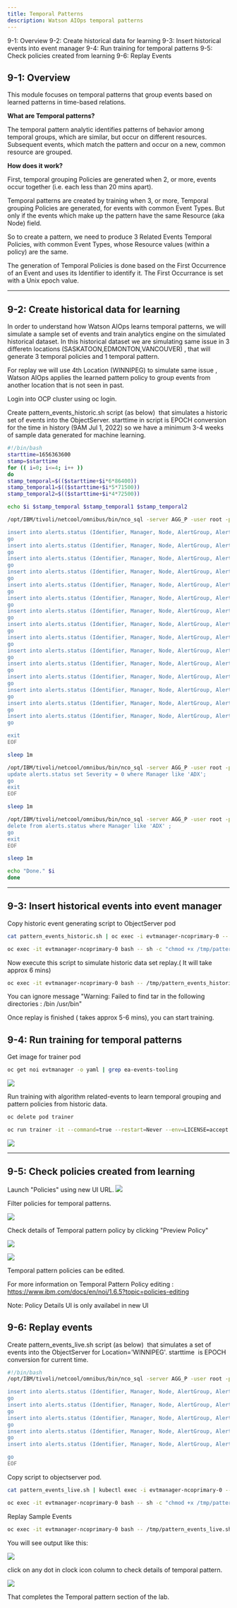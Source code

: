 ```yaml
---
title: Temporal Patterns
description: Watson AIOps temporal patterns
---
```


<AnchorLinks>
  <AnchorLink>9-1: Overview</AnchorLink>
  <AnchorLink>9-2: Create historical data for learning</AnchorLink>
  <AnchorLink>9-3: Insert historical events into event manager</AnchorLink>
  <AnchorLink>9-4: Run training for temporal patterns</AnchorLink>
  <AnchorLink>9-5: Check policies created from learning</AnchorLink>
  <AnchorLink>9-6: Replay Events</AnchorLink>
</AnchorLinks>

## 9-1: Overview

This module focuses on temporal patterns that group events based on learned patterns in time-based relations. 

**What are Temporal patterns?**

The temporal pattern analytic identifies patterns of behavior among temporal groups, which are similar, but occur on different resources. Subsequent events, which match the pattern and occur on a new, common resource are grouped.

**How does it work?**

First, temporal grouping Policies are generated when 2, or more, events occur together (i.e. each less than 20 mins apart).

Temporal patterns are created by training when 3, or more, Temporal grouping Policies are generated, for events with common Event Types. But only if the events which make up the pattern have the same Resource (aka Node) field.

So to create a pattern, we need to produce 3 Related Events Temporal Policies, with common Event Types, whose Resource values (within a policy) are the same.

The generation of Temporal Policies is done based on the First Occurrence of an Event and uses its Identifier to identify it. The First Occurrance is set with a Unix epoch value.

***

## 9-2: Create historical data for learning

In order to understand how Watson AIOps learns temporal patterns, we will simulate a sample set of events and train analytics engine on the simulated historical dataset.
In this historical dataset we are simulating same issue in 3 differetn locations (SASKATOON,EDMONTON,VANCOUVER) , that will generate 3 temporal policies and 1 temporal pattern.

For replay we will use 4th Location (WINNIPEG) to simulate same issue , Watson AIOps applies the learned pattern policy to group events from another location that is not seen in past.

Login into OCP cluster using oc login.

Create pattern_events_historic.sh script (as below)  that simulates a historic set of events into the ObjectServer. starttime in script is EPOCH conversion for the time in history (9AM Jul 1, 2022) so we have a minimum 3-4 weeks of sample data generated for machine learning.

```sh
#!/bin/bash
starttime=1656363600
stamp=$starttime
for (( i=0; i<=4; i++ ))
do
stamp_temporal=$(($starttime+$i*6*86400))
stamp_temporal1=$(($starttime+$i*5*71500))
stamp_temporal2=$(($starttime+$i*4*72500))

echo $i $stamp_temporal $stamp_temporal1 $stamp_temporal2

/opt/IBM/tivoli/netcool/omnibus/bin/nco_sql -server AGG_P -user root -passwd $OMNIBUS_ROOT_PWD << EOF

insert into alerts.status (Identifier, Manager, Node, AlertGroup, AlertKey, Summary, Severity, FirstOccurrence, LastOccurrence,Class,EventId, Location, Type ) values ('SampleIdentifier11','ADX-A', 'SAS-BLDG-01-FLOOR-01', 'A','RACK01-FAN07','FAN Failure reported for RACK01', 2, $stamp_temporal,$stamp_temporal, 40373,'EventId', 'SASKATOON',1);
go
insert into alerts.status (Identifier, Manager, Node, AlertGroup, AlertKey, Summary, Severity, FirstOccurrence, LastOccurrence,Class,EventId, Location, Type ) values ('SampleIdentifier12','ADX-A', 'SAS-BLDG-01-FLOOR-01', 'B','RACK01','POWER Supply Failure reported for RACK01',  4, $stamp_temporal + 5,$stamp_temporal+5, 40373,'EventId', 'SASKATOON',1);
go
insert into alerts.status (Identifier, Manager, Node, AlertGroup, AlertKey, Summary, Severity, FirstOccurrence, LastOccurrence,Class,EventId, Location, Type) values ('SampleIdentifier13','ADX-A', 'SAS-BLDG-01-FLOOR-01', 'C','RACK01-DEV03', 'DEVICE Failure on RACK01', 3, $stamp_temporal + 6,$stamp_temporal+6, 40373,'EventId', 'SASKATOON',1);
go
insert into alerts.status (Identifier, Manager, Node, AlertGroup, AlertKey, Summary, Severity, FirstOccurrence, LastOccurrence,Class,EventId, Location, Type) values ('SampleIdentifier14','ADX-A', 'SAS-BLDG-01-FLOOR-01', 'C', 'RACK01-DEV02','DEVICE Failure on RACK01',3, $stamp_temporal + 6,$stamp_temporal+6, 40373,'EventId', 'SASKATOON',1);
go
insert into alerts.status (Identifier, Manager, Node, AlertGroup, AlertKey, Summary, Severity, FirstOccurrence, LastOccurrence,Class,EventId, Location, Type) values ('SampleIdentifier15','ADX-A', 'SAS-BLDG-01-FLOOR-01', 'C', 'RACK01-DEV01','DEVICE Failure on RACK01', 3, $stamp_temporal +6,$stamp_temporal, 40373,'EventId', 'SASKATOON',1);
go
insert into alerts.status (Identifier, Manager, Node, AlertGroup, AlertKey, Summary, Severity, FirstOccurrence, LastOccurrence,Class,EventId, Location, Type ) values ('SampleIdentifier21','ADX-B', 'EDM-BLDG-02-FLOOR-01', 'A','RACK01-FAN07','FAN Failure reported for RACK01', 2, $stamp_temporal1,$stamp_temporal1, 40373,'EventId', 'EDMONTON',1);
go
insert into alerts.status (Identifier, Manager, Node, AlertGroup, AlertKey, Summary, Severity, FirstOccurrence, LastOccurrence,Class,EventId, Location, Type ) values ('SampleIdentifier22','ADX-B', 'EDM-BLDG-02-FLOOR-01', 'B','RACK01','POWER Supply Failure reported for RACK01',  4, $stamp_temporal1+ 5,$stamp_temporal1+5, 40373,'EventId', 'EDMONTON',1);
go
insert into alerts.status (Identifier, Manager, Node, AlertGroup, AlertKey, Summary, Severity, FirstOccurrence, LastOccurrence,Class,EventId, Location, Type) values ('SampleIdentifier23','ADX-B', 'EDM-BLDG-02-FLOOR-01', 'C','RACK01-DEV03', 'DEVICE Failure on RACK01', 3, $stamp_temporal1+ 6,$stamp_temporal1+6, 40373,'EventId', 'EDMONTON',1);
go
insert into alerts.status (Identifier, Manager, Node, AlertGroup, AlertKey, Summary, Severity, FirstOccurrence, LastOccurrence,Class,EventId, Location, Type) values ('SampleIdentifier24','ADX-B', 'EDM-BLDG-02-FLOOR-01', 'C', 'RACK01-DEV02','DEVICE Failure on RACK01',3, $stamp_temporal1+ 6,$stamp_temporal1 +6, 40373,'EventId', 'EDMONTON',1);
go
insert into alerts.status (Identifier, Manager, Node, AlertGroup, AlertKey, Summary, Severity, FirstOccurrence, LastOccurrence,Class,EventId, Location, Type) values ('SampleIdentifier25','ADX-B', 'EDM-BLDG-02-FLOOR-01', 'C', 'RACK01-DEV01','DEVICE Failure on RACK01', 3, $stamp_temporal1+6,$stamp_temporal1+6, 40373,'EventId', 'EDMONTON',1);
go
insert into alerts.status (Identifier, Manager, Node, AlertGroup, AlertKey, Summary, Severity, FirstOccurrence, LastOccurrence,Class,EventId, Location, Type ) values ('SampleIdentifier31','ADX-B', 'VAN-BLDG-02-FLOOR-01', 'A','RACK01-FAN07','FAN Failure reported for RACK01', 2, $stamp_temporal2,$stamp_temporal2, 40373,'EventId', 'VANCOUVER',1);
go
insert into alerts.status (Identifier, Manager, Node, AlertGroup, AlertKey, Summary, Severity, FirstOccurrence, LastOccurrence,Class,EventId, Location, Type ) values ('SampleIdentifier32','ADX-B', 'VAN-BLDG-02-FLOOR-01', 'B','RACK01','POWER Supply Failure reported for RACK01',  4, $stamp_temporal2+ 5,$stamp_temporal2+5, 40373,'EventId', 'VANCOUVER',1);
go
insert into alerts.status (Identifier, Manager, Node, AlertGroup, AlertKey, Summary, Severity, FirstOccurrence, LastOccurrence,Class,EventId, Location, Type) values ('SampleIdentifier33','ADX-B', 'VAN-BLDG-02-FLOOR-01', 'C','RACK01-DEV03', 'DEVICE Failure on RACK01', 3, $stamp_temporal2+ 6,$stamp_temporal2+6, 40373,'EventId', 'VANCOUVER',1);
go
insert into alerts.status (Identifier, Manager, Node, AlertGroup, AlertKey, Summary, Severity, FirstOccurrence, LastOccurrence,Class,EventId, Location, Type) values ('SampleIdentifier34','ADX-B', 'VAN-BLDG-02-FLOOR-01', 'C', 'RACK01-DEV02','DEVICE Failure on RACK01',3, $stamp_temporal2+ 6,$stamp_temporal2 +6, 40373,'EventId', 'VANCOUVER',1);
go
insert into alerts.status (Identifier, Manager, Node, AlertGroup, AlertKey, Summary, Severity, FirstOccurrence, LastOccurrence,Class,EventId, Location, Type) values ('SampleIdentifier35','ADX-B', 'VAN-BLDG-02-FLOOR-01', 'C', 'RACK01-DEV01','DEVICE Failure on RACK01', 3, $stamp_temporal2+6,$stamp_temporal2+6, 40373,'EventId', 'VANCOUVER',1);
go

exit
EOF

sleep 1m

/opt/IBM/tivoli/netcool/omnibus/bin/nco_sql -server AGG_P -user root -passwd $OMNIBUS_ROOT_PWD << EOF
update alerts.status set Severity = 0 where Manager like 'ADX';
go
exit
EOF

sleep 1m

/opt/IBM/tivoli/netcool/omnibus/bin/nco_sql -server AGG_P -user root -passwd $OMNIBUS_ROOT_PWD << EOF
delete from alerts.status where Manager like 'ADX' ;
go
exit
EOF

sleep 1m

echo "Done." $i
done
```


***

## 9-3: Insert historical events into event manager

Copy historic event generating script to ObjectServer pod

```sh
cat pattern_events_historic.sh | oc exec -i evtmanager-ncoprimary-0 -- sh -c "cat > /tmp/pattern_events_historic.sh"
```

```sh
oc exec -it evtmanager-ncoprimary-0 bash -- sh -c "chmod +x /tmp/pattern_events_historic.sh"
```
Now execute this script to simulate historic data set replay.( It will take approx 6 mins)

```sh
oc exec -it evtmanager-ncoprimary-0 bash -- /tmp/pattern_events_historic.sh
```

You can ignore message "Warning: Failed to find tar in the following directories : /bin /usr/bin" 

Once replay is finished ( takes approx 5-6 mins), you can start training.

## 9-4: Run training for temporal patterns

Get image for trainer pod

```sh
oc get noi evtmanager -o yaml | grep ea-events-tooling
```

![](images/trainingpod.png)

Run training with algorithm related-events to learn temporal grouping and pattern policies from historic data.

```sh
oc delete pod trainer
```

```sh
oc run trainer -it --command=true --restart=Never --env=LICENSE=accept --image=cp.icr.io/cp/noi/ea-events-tooling:14.0.0-20220614134620BST --overrides='{"apiVersion":"v1", "spec":{"imagePullSecrets":[{"name":"noi-registry-secret"}]}}' runTraining.sh -- -r evtmanager -a related-events
```

![](images/TrainingSuccess.png)

***

## 9-5: Check policies created from learning

Launch "Policies" using new UI URL.
![](images/LaunchPolicies.png)

Filter policies for temporal patterns.

![](images/ManagePolicies_TP.png)

Check details of Temporal pattern policy by clicking "Preview Policy"

![](images/TP_preview.png)

![](images/TP_policyDetails.png)

Temporal pattern policies can be edited. 

For more information on Temporal Pattern Policy editing :
https://www.ibm.com/docs/en/noi/1.6.5?topic=policies-editing

Note: Policy Details UI is only availabel in new UI

## 9-6: Replay events

Create pattern_events_live.sh script (as below)  that simulates a set of events into the ObjectServer for Location='WINNIPEG'. starttime  is EPOCH conversion for current time.

```sh
#!/bin/bash
/opt/IBM/tivoli/netcool/omnibus/bin/nco_sql -server AGG_P -user root -passwd $OMNIBUS_ROOT_PWD << EOF

insert into alerts.status (Identifier, Manager, Node, AlertGroup, AlertKey, Summary, Severity, FirstOccurrence, LastOccurrence,Class,EventId, Location, Type ) values ('IdentifierX1','ADX-A', 'WIN-BLDG-01-FLOOR-01', 'A','RACK01-FAN07','FAN Failure reported for RACK01', 2, getdate,getdate, 40373,'EventId', 'WINNIPEG',1);
go
insert into alerts.status (Identifier, Manager, Node, AlertGroup, AlertKey, Summary, Severity, FirstOccurrence, LastOccurrence,Class,EventId, Location, Type ) values ('IdentifierX2','ADX-A', 'WIN-BLDG-01-FLOOR-01', 'B','RACK01','POWER Supply Failure reported for RACK01',  4, getdate + 5,getdate+5, 40373,'EventId', 'WINNIPEG',1);
go
insert into alerts.status (Identifier, Manager, Node, AlertGroup, AlertKey, Summary, Severity, FirstOccurrence, LastOccurrence,Class,EventId, Location, Type) values ('IdentifierX3','ADX-A', 'WIN-BLDG-01-FLOOR-01', 'C','RACK01-DEV03', 'DEVICE Failure on RACK01', 3, getdate + 6,getdate+6, 40373,'EventId', 'WINNIPEG',1);
go
insert into alerts.status (Identifier, Manager, Node, AlertGroup, AlertKey, Summary, Severity, FirstOccurrence, LastOccurrence,Class,EventId, Location, Type) values ('IdentifierX4','ADX-A', 'WIN-BLDG-01-FLOOR-01', 'C', 'RACK01-DEV02','DEVICE Failure on RACK01',3, getdate + 6,getdate+6, 40373,'EventId', 'WINNIPEG',1);
go
insert into alerts.status (Identifier, Manager, Node, AlertGroup, AlertKey, Summary, Severity, FirstOccurrence, LastOccurrence,Class,EventId, Location, Type) values ('IdentifierX5','ADX-A', 'WIN-BLDG-01-FLOOR-01', 'C', 'RACK01-DEV01','DEVICE Failure on RACK01', 3, getdate +6,getdate, 40373,'EventId', 'WINNIPEG',1);

go
EOF

```
Copy script to objectserver pod.

```sh
cat pattern_events_live.sh | kubectl exec -i evtmanager-ncoprimary-0 -- sh -c "cat > /tmp/pattern_events_live.sh"
```

```sh
oc exec -it evtmanager-ncoprimary-0 bash -- sh -c "chmod +x /tmp/pattern_events_live.sh"
```
Replay Sample Events

```sh
oc exec -it evtmanager-ncoprimary-0 bash -- /tmp/pattern_events_live.sh
```

You will see output like this:

![](images/TPReplayResult.png)

click on any dot in clock icon column to check details of temporal pattern.

![](images/TP_Investigate.png)


That completes the Temporal pattern section of the lab.